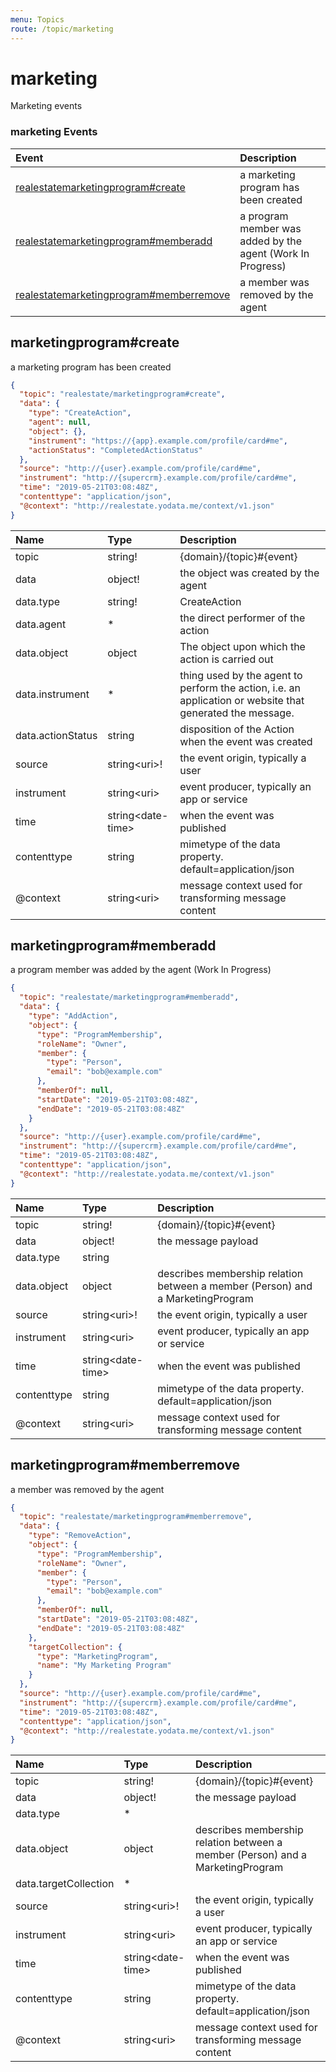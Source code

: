 ```yaml
---
menu: Topics
route: /topic/marketing
---
```

# marketing

Marketing events


### marketing Events

| Event | Description |
| :---- | :---------- |
| [realestatemarketingprogram#create](#marketingprogram#create) | a marketing program has been created |
| [realestatemarketingprogram#memberadd](#marketingprogram#memberadd) | a program member was added by the agent (Work In Progress) |
| [realestatemarketingprogram#memberremove](#marketingprogram#memberremove) | a member was removed by the agent |


## marketingprogram#create

a marketing program has been created


```json
{
  "topic": "realestate/marketingprogram#create",
  "data": {
    "type": "CreateAction",
    "agent": null,
    "object": {},
    "instrument": "https://{app}.example.com/profile/card#me",
    "actionStatus": "CompletedActionStatus"
  },
  "source": "http://{user}.example.com/profile/card#me",
  "instrument": "http://{supercrm}.example.com/profile/card#me",
  "time": "2019-05-21T03:08:48Z",
  "contenttype": "application/json",
  "@context": "http://realestate.yodata.me/context/v1.json"
}
```


| Name | Type | Description |
|:-----| :--- | :---------- |
| topic | string! | {domain}/{topic}#{event}  |
| data | object! | the object was created by the agent  |
| data.type | string! | CreateAction  |
| data.agent | * | the direct performer of the action  |
| data.object | object | The object upon which the action is carried out  |
| data.instrument | * | thing used by the agent to perform the action, i.e. an application or website that generated the message.  |
| data.actionStatus | string | disposition of the Action when the event was created  |
| source | string&lt;uri&gt;! | the event origin, typically a user  |
| instrument | string&lt;uri&gt; | event producer, typically an app or service  |
| time | string&lt;date-time&gt; | when the event was published  |
| contenttype | string | mimetype of the data property.  default=application/json  |
| @context | string&lt;uri&gt; | message context used for transforming message content  |


## marketingprogram#memberadd

a program member was added by the agent (Work In Progress)


```json
{
  "topic": "realestate/marketingprogram#memberadd",
  "data": {
    "type": "AddAction",
    "object": {
      "type": "ProgramMembership",
      "roleName": "Owner",
      "member": {
        "type": "Person",
        "email": "bob@example.com"
      },
      "memberOf": null,
      "startDate": "2019-05-21T03:08:48Z",
      "endDate": "2019-05-21T03:08:48Z"
    }
  },
  "source": "http://{user}.example.com/profile/card#me",
  "instrument": "http://{supercrm}.example.com/profile/card#me",
  "time": "2019-05-21T03:08:48Z",
  "contenttype": "application/json",
  "@context": "http://realestate.yodata.me/context/v1.json"
}
```


| Name | Type | Description |
|:-----| :--- | :---------- |
| topic | string! | {domain}/{topic}#{event}  |
| data | object! | the message payload  |
| data.type | string |   |
| data.object | object | describes membership relation between a member (Person) and a MarketingProgram  |
| source | string&lt;uri&gt;! | the event origin, typically a user  |
| instrument | string&lt;uri&gt; | event producer, typically an app or service  |
| time | string&lt;date-time&gt; | when the event was published  |
| contenttype | string | mimetype of the data property.  default=application/json  |
| @context | string&lt;uri&gt; | message context used for transforming message content  |


## marketingprogram#memberremove

a member was removed by the agent


```json
{
  "topic": "realestate/marketingprogram#memberremove",
  "data": {
    "type": "RemoveAction",
    "object": {
      "type": "ProgramMembership",
      "roleName": "Owner",
      "member": {
        "type": "Person",
        "email": "bob@example.com"
      },
      "memberOf": null,
      "startDate": "2019-05-21T03:08:48Z",
      "endDate": "2019-05-21T03:08:48Z"
    },
    "targetCollection": {
      "type": "MarketingProgram",
      "name": "My Marketing Program"
    }
  },
  "source": "http://{user}.example.com/profile/card#me",
  "instrument": "http://{supercrm}.example.com/profile/card#me",
  "time": "2019-05-21T03:08:48Z",
  "contenttype": "application/json",
  "@context": "http://realestate.yodata.me/context/v1.json"
}
```


| Name | Type | Description |
|:-----| :--- | :---------- |
| topic | string! | {domain}/{topic}#{event}  |
| data | object! | the message payload  |
| data.type | * |   |
| data.object | object | describes membership relation between a member (Person) and a MarketingProgram  |
| data.targetCollection | * |   |
| source | string&lt;uri&gt;! | the event origin, typically a user  |
| instrument | string&lt;uri&gt; | event producer, typically an app or service  |
| time | string&lt;date-time&gt; | when the event was published  |
| contenttype | string | mimetype of the data property.  default=application/json  |
| @context | string&lt;uri&gt; | message context used for transforming message content  |


